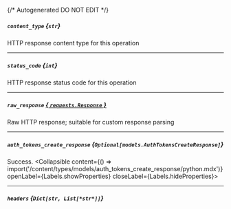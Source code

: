 {/* Autogenerated DO NOT EDIT  */}

##### `content_type` *{`str`}*
HTTP response content type for this operation

---
##### `status_code` *{`int`}*
HTTP response status code for this operation

---
##### `raw_response` [*{ `requests.Response` }*](https://requests.readthedocs.io/en/latest/api/#requests.Response)
Raw HTTP response; suitable for custom response parsing

---
##### `auth_tokens_create_response` *{`Optional[models.AuthTokensCreateResponse]`}*
Success.
<Collapsible content={() => import('/content/types/models/auth_tokens_create_response/python.mdx')} openLabel={Labels.showProperties} closeLabel={Labels.hideProperties}>
</Collapsible>

---
##### `headers` *{`Dict[str, List[*str*]]`}*


